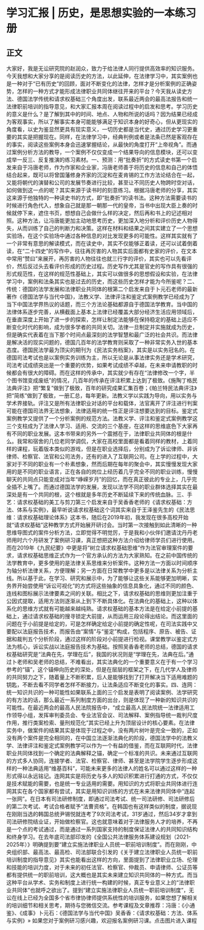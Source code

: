 # 学习汇报 | 历史，是思想实验的一本练习册
## 正文
大家好，我是无讼研究院的赵润众，致力于给法律人同行提供高效率的知识服务。今天我想和大家分享的是阅读历史的方法，以此延伸，在法律学习中，其实案例也是一种对于“已有历史”的回顾，面对不断变化的法律，怎样才是分析案例的正确姿势，怎样的一种方式才能形成法律职业共同体继往开来的平台？今天我从读史方法、德国法学传统和请求权基础三个角度出发，联系最近两会的最高法报告和统一法律职前培训的指导意见，和大家汇报本周在阅读过程中的启发和思考。学习历史的意义是什么？是了解到其中的时间、地点、人物和所说的话吗？因为结果已经成为客观事实，所以了解事实本身可能能够满足于知识本身的好奇心，但从更现实的角度看，以史为鉴显然更具有现实意义，一切历史都是当代史，通过历史学习更重要的其实是把握现在。同样，在法律学习中，经典判例或者是法条已然是客观存在的事实，阅读这些案例本身会迅速掌握结论，从最快的角度打开“上帝视角”。而通过案例分析方法的教导，一个案例不仅仅变成一个结果导向的信息模块，还可以变成举一反三、反复推演的练习素材。一、预测：用“批奏折”的方式读史书第一个启发来自于冯唐老师，作为作家和企业家，冯唐老师善于将历史的信息和自己的体悟结合起来，既可以将曾国藩修身齐家的沉淀和在麦肯锡的工作方法论结合在一起，又能将朝代的演替和公司的发展节奏进行比较，甚至让不同历史人物跨时空对话，如何做到这一点的呢？其实来源于读书时的刻意练习。根据冯唐老师的分享，其实这来源于他独特的一种读史书的方式，即“批奏折”的读书法。这种方法需要读书的时候进行角色代入，想象自己就是那一朝那一代的皇帝，当书中出现大臣上奏的时候就停下来，遮住书页，想想自己会做什么样的决定，然后再和书上的记述相对照。这种方法，让冯唐能更加主动地思考历史，更加深入地分析和评价历史人物得失，从而训练了自己的判断力和决策。这样在材料和结果之间其实建立了一个思想实验场，在这个实验场中通过各种信息的对比发现更多的可能性。这样其实就有了一个非常有意思的解读模式，而在读史中，其实不仅能够正着读，还可以试着倒着读，在“二十四史”的写作中，往往再厉害的人物其实后面都有史家的评价，在文本中常用“赞曰”来展开，再厉害的人物往往也就三行字的评价，其实也可以先看评价，然后反过头去看评价形成的历史过程。历史写作尤其是官史的写作具有很强的形式规范性，在这样的规范性基础上，其实可以做很多的思想假设和实验，在法律学习中，案例和法条其实也是过去的历史，而这些历史怎样才能为今所鉴呢？二、传统：德国的法学发展和法律职业共同体的根第二个启发来自于卜元石老师的最新著作《德国法学与当代中国》，法教义学、法律评注和鉴定式案例教学已经成为了当下中国法学界热议的话题，而三个方法论基础都源自于德国法学教育。当中国的法律体系逐步完善，从横截面上基本上法律已经覆盖大部分经济生活应用领域后，在垂直深度上开始了进一步的探索，怎样让制定法能够在保持稳定的基础上适应不断变化时代的影响，成为很多学者的共同关切。法律一旦制定并实施就成为历史，但是确实代表着在当下那个时间点最深刻的法学智慧和最广泛的社会共识。而法律是解决活的现实问题的，德国几百年的法学教育则采取了一种非常实务入世的基本态度。德国民法学最为顶尖的期刊为《民法实务档案》，其实是以实务冠名的。在德国司法考试也是以案例实务训练为主，所以无论是从事法律实务还是学术研究，司法考试成绩突出是一个重要的优势，如果考试成绩不卓越，在未来申请教职的时候都会有很大的障碍。而在这样的传承中，其实就少有存在“法律修改一个字，半个图书馆变成废纸”的情况，几百年的传承在评注积累上达到了极致。《施陶丁格民法典评注》把“繁复”做到了极致，百年的研究成果汇集百卷；《帕兰特民法典评注》把“简练”做到了极致，一册汇总，每年更新。法教义学以实践为导向，用以实务与学术界接轨。评注又是所有法律职业对话的平台和载体，法官离开了评注进行判案可能在德国司法界无法想象，法律适用的统一性正是评注想要达到的目标。鉴定式案例教学又提供了一个分析案例的规范方法。法教义学、评注和鉴定式案例教学这三个支柱成为了法律人学习、适用、交流的三个基座，在这样的思维底色下大家再有不同的职业发展。这本书带来的另外一个震撼在于，法律职业共同体的根是什么。我常和宿舍的几位老同学调侃，大家在高校里面都是看着同样的教材，上着同样的课程，玩着版本类似的游戏，但是在职业选择后，分别成为了诉讼律师、非诉律师、检察官、法官和公司法务，还有的进入了互联网公司。在上学的过程中，大家对于不同的职业有一个朴素想象，然而后期在每年的聚会中，其实慢慢发现大家用的是不同的职业语言，正在各自的岗位上经历着几乎完全不同的职业训练，慢慢聊天的共同点只能变成对当年“峥嵘岁月”的回忆，而在真正彼此的专业上，几乎完全插不上嘴了。而通过德国法学的发展，发现以法学不同的职业群体选择其实在最深处是有一个共同的根，这个根就是多年历史不断延续下来的传统血脉。三、手艺：请求权基础的美工与剪刀第三个启发来自于吴香香老师的《请求权基础：方法、体系与实例》，最早听说请求权基础这个词其实来自于王泽鉴先生的《民法思维：请求权基础理论体系》这本书，随后在2019年初，我发现在很多高校开始就“请求权基础”这种教学方式开始展开研讨会。当时第一次接触到如此清晰的一种思维导图式的案件分析方法，立即觉得不明觉厉，于是我和小伙伴们邀请沈丹丹老师用时六个月研发了案例研习课，真正想把这种方法介绍给律师学员们进行使用。而在2019年《九民纪要》中更是将“树立请求权基础思维”作为法官审理案件的要求，请求权基础思维正式作为一个官方承认的方法为大家熟知。在之前中国传统的法学教育中，更多使用的是法律关系思维来分析案件。这种方法一方面以时间顺序为轴分析法律关系，方便理解；另一方面在日常教学中更多是以法律关系为分析主线。所以基于此，在学习、研究和展示中，为了能够让这些关系能够更加明晰，实务界开始尝使用“诉讼可视化”的方式将这些抽象的信息具象化，通过不同的颜色、连线和图标展示法律要素之间的关联。相比之下，请求权基础的思维则更加注重于公因式提取，适用方法则逐渐从上到下不断具体化。在法典化的基础上，这种以体系化的思维方式就有可能越来越纯熟。请求权基础的基本方法是在给定小前提的基础上，通过请求权基础的搜寻锁定大前提，从而运用三段论得出结论。而这里面的问题在于小前提是给定的，可是怎样确定给定小前提的确定性呢，在司法实践中又要配以法庭报告技术，而报告由“案情”与“鉴定”构成，包括程序、原告、被告、证据和裁判五个分析阶段，通过这样的阶段对小前提进行检视。课堂教学以鉴定式方法为核心，诉讼实战以法庭报告技术为基础。按照吴香香老师的总结，德国的请求权基础研究是“法典在先，学理在后”，我国的状况则是“学理在先，法典在后。”通过卜老师和吴老师的总结，不难看出，其实法典化的一个重要意义在于有一个学习参考的“锚”，这个锚伸向历史的深处，但是在层层的框架之下，在几代学人及律师的共同努力之下，随着量上不断积累，后人是能够找到了打开解决当下适用难题的钥匙，不断去看不同学者怎样不断接力，让法条适应不断变化的事实。四、连网：统一知识共识的一种可能性如果联系上面的三个启发是表明了阅读案例、法学研究的有方法的话，那么最近一系列制度方面的出台，则是体现了一种新的知识共识的可能性。在最近两会的最高人民法院报告中，“成立最高人民法院统一法律适用工作领导小组，发挥审判委员会、专业法官会议、司法解释、案例指导统一裁判尺度作用，推行类案检索、量刑规范化”其实已经上升为顶层设计的核心要素。在法律实务中，做案件的结果其实是体现于过程之中，没有两片树叶是完全一致的，正如没有两个案件是完全相同的，在中国立法逐渐法典化的阶段，德国法学中的法教义学、法律评注和鉴定式案例教学可以作为一个有益的借鉴，而在互联网时代，法律职业共同体找到一个确定的法典解释之锚，确定一个标准的共识。未来通过互联网的方式多人协同，连接学者、法官、检察官、律师、甚至是法学院学生逐步形成这样的一种法典适用“维基百科”，可能未来更多的法律人的姓名可以通过这样的一种形式得以永远铭记。连网其实是将历史与多人的知识积累进行打通的方式，不仅仅是技术赋能的需要，也是统一专业适用的需要。用知识的方式将职业共同体进行连网其实在各个国家都有尝试，其实是用知识训练的方式在未来法律共同体中“连起一张网”。在日本有司法研修制度，即通过司法考试、统一司法研修、司法研修后的第二次考试、考试合格者赋予“法曹资格”。在韩国也有这样类似的制度，据说现在刚刚当选的韩国总统尹锡悦就连考了9次司法考试，31岁通过，然后34岁才拿到司法研修院结业证，开始做检察官。这也就意味着对于法律服务人才的培养，不再是一个点的考试通过，而是通过一系列国家支持的制度保证法律人的共同知识结构和终身学习。在去年底司法部印发的《全国公共法律服务体系建设规划（2021-2025年）》明确提到要“建立实施法律职业人员统一职前培训制度”。而在刚刚，中央组织部、最高法、最高检、司法部联合引发的《关于建立法律职业人员统一职前培训制度的指导意见》其实也能看出这样的方向，里面提到了法律职业立场、伦理和技能的培训力度，对于未来的初任法官、检察官、仲裁员、申请律师、公证员等都有提供统一的职前培训，这大概也是其实未来建立知识共同体的一种方式。而当这种平台从学术、实务和制度上进行统一构建的时候，真正专业意义上的“法律职业共同体”也就呼之欲出了。提到“建立实施法律职业人员统一职前培训制度”，无讼在线上已经为全国多个省市律协律师提供系统性的培训服务，如果您想了解相关的培训细节和相关思考，期待与您微信交流。参考课程及文章推荐：冯唐：《小通鉴》、《成事》卜元石：《德国法学与当代中国》吴香香：《请求权基础：方法、体系与实例》» 如果您对于案例研习感兴趣，欢迎报名案例研习课。点击图片进入课程